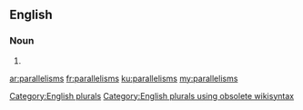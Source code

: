 ==English==

===Noun===
{{head|en}}

# {{plural of|parallelism}}

[[Category:English plurals]][[Category:English plurals using obsolete wikisyntax]]

[[ar:parallelisms]]
[[fr:parallelisms]]
[[ku:parallelisms]]
[[my:parallelisms]]